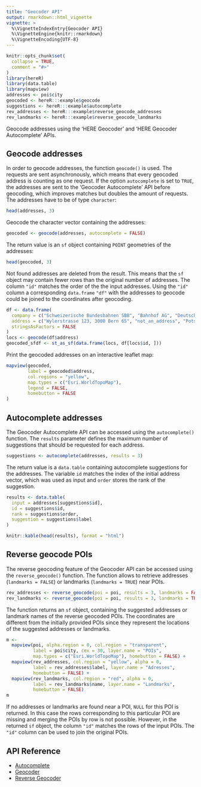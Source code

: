 ```yaml
---
title: "Geocoder API"
output: rmarkdown::html_vignette
vignette: >
  %\VignetteIndexEntry{Geocoder API}
  %\VignetteEngine{knitr::rmarkdown}
  %\VignetteEncoding{UTF-8}
---
```


```r
knitr::opts_chunk$set(
  collapse = TRUE,
  comment = "#>"
)
library(hereR)
library(data.table)
library(mapview)
addresses <- poi$city
geocoded <- hereR:::example$geocode
suggestions <- hereR:::example$autocomplete
rev_addresses <- hereR:::example$reverse_geocode_addresses
rev_landmarks <- hereR:::example$reverse_geocode_landmarks
```

Geocode addresses using the 'HERE Geocoder' and 'HERE Geocoder Autocomplete' APIs.

## Geocode addresses
In order to geocode addresses, the function `geocode()` is used. The requests are sent asynchronously, which means that every geocoded address is counting as one request. If the option `autocomplete` is set to `TRUE`, the addresses are sent to the 'Geocoder Autocomplete' API before geocoding, which improves matches but doubles the amount of requests. The addresses have to be of type `character`:

```r
head(addresses, 3)
```

Geocode the character vector containing the addresses:
```r
geocoded <- geocode(addresses, autocomplete = FALSE)
```

The return value is an `sf` object containing `POINT` geometries of the addresses:
```r
head(geocoded, 3)
```

Not found addresses are deleted from the result. This means that the `sf` object may contain fewer rows than the original number of addresses. The column `"id"` matches the order of the the input addresses. Using the `"id"` column a corresponding `data.frame` `"df"` with the addresses to geocode could be joined to the coordinates after geocoding.
```r
df <- data.frame(
  company = c("Schweizerische Bundesbahnen SBB", "Bahnhof AG", "Deutsche Bahn AG"),
  address = c("Wylerstrasse 123, 3000 Bern 65", "not_an_address", "Potsdamer Platz 2, 10785 Berlin"),
  stringsAsFactors = FALSE
)
locs <- geocode(df$address)
geocoded_sfdf <- st_as_sf(data.frame(locs, df[locs$id, ]))
```

Print the geocoded addresses on an interactive leaflet map:
```r
mapview(geocoded,
        label = geocoded$address,
        col.regions = "yellow",
        map.types = c("Esri.WorldTopoMap"),
        legend = FALSE,
        homebutton = FALSE
)
```

## Autocomplete addresses

The Geocoder Autocomplete API can be accessed using the `autocomplete()` function. The `results` parameter defines the maximum number of suggestions that should be requested for each address.
```r
suggestions <- autocomplete(addresses, results = 3)
```

The return value is a `data.table` containing autocomplete suggestions for the addresses. The variable `id` matches the index of the initial address vector, which was used as input and `order` stores the rank of the suggestion.

```r
results <- data.table(
  input = addresses[suggestions$id],
  id = suggestions$id,
  rank = suggestions$order,
  suggestion = suggestions$label
)
```

```r
knitr::kable(head(results), format = "html")
```

## Reverse geocode POIs
The reverse geocoding feature of the Geocoder API can be accessed using the `reverse_geocode()` function. The function allows to retrieve addresses (`landmarks = FALSE`) or landmarks (`landmarks = TRUE`) near POIs. 

```r
rev_addresses <- reverse_geocode(poi = poi, results = 3, landmarks = FALSE)
rev_landmarks <- reverse_geocode(poi = poi, results = 3, landmarks = TRUE)
```

The function returns an `sf` object, containing the suggested addresses or landmark names of the reverse geocoded POIs. The coordinates are different from the initially provided POIs since they represent the locations of the suggested addresses or landmarks.

```r
m <-
  mapview(poi, alpha.region = 0, col.region = "transparent",
          label = poi$city, cex = 30, layer.name = "POIs",
          map.types = c("Esri.WorldTopoMap"), homebutton = FALSE) +
  mapview(rev_addresses, col.region = "yellow", alpha = 0,
          label = rev_addresses$label, layer.name = "Adresses",
          homebutton = FALSE) +
  mapview(rev_landmarks, col.region = "red", alpha = 0,
          label = rev_landmarks$name, layer.name = "Landmarks",
          homebutton = FALSE)
m
```

If no addresses or landmarks are found near a POI, `NULL` for this POI is returned. In this case the rows corresponding to this particular POI are missing and merging the POIs by row is not possible. However, in the returned `sf` object, the column `"id"` matches the rows of the input POIs. The `"id"` column can be used to join the original POIs.

## API Reference

* [Autocomplete](https://developer.here.com/documentation/geocoder-autocomplete/dev_guide/topics/resource-suggest.html)
* [Geocoder](https://developer.here.com/documentation/geocoder/topics/resource-geocode.html)
* [Reverse Geocoder](https://developer.here.com/documentation/geocoder/dev_guide/topics/resource-reverse-geocode.html)
